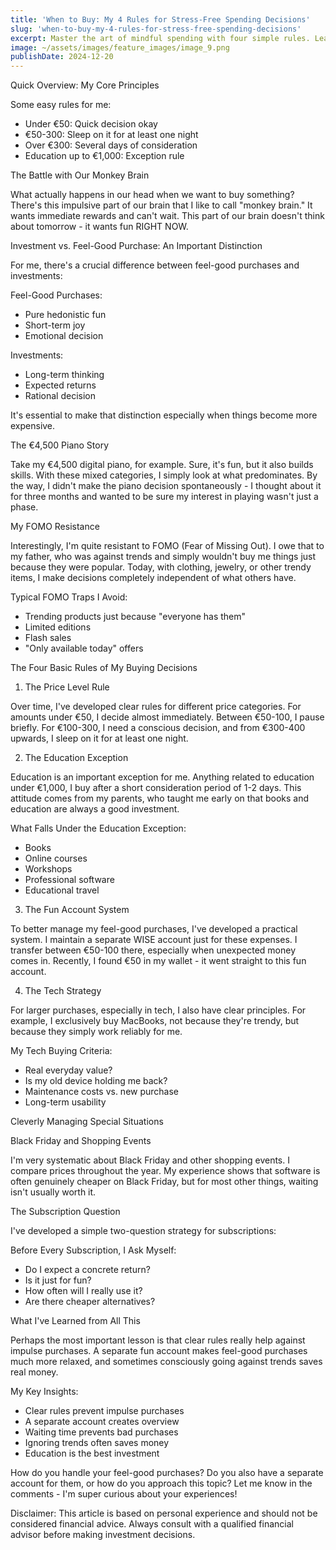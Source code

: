 ```yaml
---
title: 'When to Buy: My 4 Rules for Stress-Free Spending Decisions'
slug: 'when-to-buy-my-4-rules-for-stress-free-spending-decisions'
excerpt: Master the art of mindful spending with four simple rules. Learn how to make confident purchase decisions and eliminate buyer's remorse for good.
image: ~/assets/images/feature_images/image_9.png
publishDate: 2024-12-20
---
```


Quick Overview: My Core Principles

Some easy rules for me:

- Under €50: Quick decision okay
- €50-300: Sleep on it for at least one night
- Over €300: Several days of consideration
- Education up to €1,000: Exception rule

The Battle with Our Monkey Brain

What actually happens in our head when we want to buy something? There's this impulsive part of our brain that I like to call "monkey brain." It wants immediate rewards and can't wait. This part of our brain doesn't think about tomorrow - it wants fun RIGHT NOW.

Investment vs. Feel-Good Purchase: An Important Distinction

For me, there's a crucial difference between feel-good purchases and investments:

Feel-Good Purchases:

- Pure hedonistic fun
- Short-term joy
- Emotional decision

Investments:

- Long-term thinking
- Expected returns
- Rational decision

It's essential to make that distinction especially when things become more expensive.

The €4,500 Piano Story

Take my €4,500 digital piano, for example. Sure, it's fun, but it also builds skills. With these mixed categories, I simply look at what predominates. By the way, I didn't make the piano decision spontaneously - I thought about it for three months and wanted to be sure my interest in playing wasn't just a phase.

My FOMO Resistance

Interestingly, I'm quite resistant to FOMO (Fear of Missing Out). I owe that to my father, who was against trends and simply wouldn't buy me things just because they were popular. Today, with clothing, jewelry, or other trendy items, I make decisions completely independent of what others have.

Typical FOMO Traps I Avoid:

- Trending products just because "everyone has them"
- Limited editions
- Flash sales
- "Only available today" offers

The Four Basic Rules of My Buying Decisions

1. The Price Level Rule

Over time, I've developed clear rules for different price categories. For amounts under €50, I decide almost immediately. Between €50-100, I pause briefly. For €100-300, I need a conscious decision, and from €300-400 upwards, I sleep on it for at least one night.

2. The Education Exception

Education is an important exception for me. Anything related to education under €1,000, I buy after a short consideration period of 1-2 days. This attitude comes from my parents, who taught me early on that books and education are always a good investment.

What Falls Under the Education Exception:

- Books
- Online courses
- Workshops
- Professional software
- Educational travel

3. The Fun Account System

To better manage my feel-good purchases, I've developed a practical system. I maintain a separate WISE account just for these expenses. I transfer between €50-100 there, especially when unexpected money comes in. Recently, I found €50 in my wallet - it went straight to this fun account.

4. The Tech Strategy

For larger purchases, especially in tech, I also have clear principles. For example, I exclusively buy MacBooks, not because they're trendy, but because they simply work reliably for me.

My Tech Buying Criteria:

- Real everyday value?
- Is my old device holding me back?
- Maintenance costs vs. new purchase
- Long-term usability

Cleverly Managing Special Situations

Black Friday and Shopping Events

I'm very systematic about Black Friday and other shopping events. I compare prices throughout the year. My experience shows that software is often genuinely cheaper on Black Friday, but for most other things, waiting isn't usually worth it.

The Subscription Question

I've developed a simple two-question strategy for subscriptions:

Before Every Subscription, I Ask Myself:

- Do I expect a concrete return?
- Is it just for fun?
- How often will I really use it?
- Are there cheaper alternatives?

What I've Learned from All This

Perhaps the most important lesson is that clear rules really help against impulse purchases. A separate fun account makes feel-good purchases much more relaxed, and sometimes consciously going against trends saves real money.

My Key Insights:

- Clear rules prevent impulse purchases
- A separate account creates overview
- Waiting time prevents bad purchases
- Ignoring trends often saves money
- Education is the best investment

How do you handle your feel-good purchases? Do you also have a separate account for them, or how do you approach this topic? Let me know in the comments - I'm super curious about your experiences!

Disclaimer: This article is based on personal experience and should not be considered financial advice. Always consult with a qualified financial advisor before making investment decisions.
